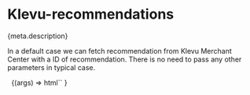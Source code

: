 
<Meta
  title="Apps/Recommendations"
  component="klevu-recommendations"
  argTypes={meta.argTypes}
  parameters={meta.parameters}
/>

# Klevu-recommendations

<Description>{meta.description}</Description>

In a default case we can fetch recommendation from Klevu Merchant Center with a ID of recommendation. There is no need to pass any other parameters in typical case.

<Canvas>
  <Story
    name="Recommendations"
    args={{
      recommendationId: "k-b1c018f7-ee85-45c0-b65f-b9556f7dc15d",
      recommendationTitle: "Trending products",
    }}
  >
     
    {(args) =>
      html`<klevu-recommendations
        .cartProductIds=${args.cartProductIds}
        category-path=${ifDefined(args.categoryPath)}
        current-product-id=${ifDefined(args.currentProductId)}
        item-group-id=${ifDefined(args.itemGroupId)}
        recommendation-id=${ifDefined(args.recommendationId)}
        recommendation-title=${ifDefined(args.recommendationTitle)}
        .renderProductSlot=${args.renderProductSlot}
      ></klevu-recommendations>`
    }
  </Story>
</Canvas>

<ArgsTable story="Recommendations" />
